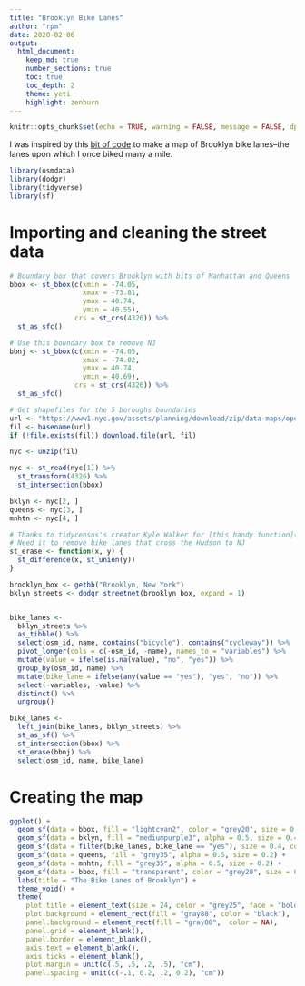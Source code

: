 ```yaml
---
title: "Brooklyn Bike Lanes"
author: "rpm"
date: 2020-02-06
output:
  html_document:
    keep_md: true
    number_sections: true
    toc: true
    toc_depth: 2
    theme: yeti
    highlight: zenburn
---
```


```r
knitr::opts_chunk$set(echo = TRUE, warning = FALSE, message = FALSE, dpi = 340)
```

I was inspired by this [bit of code](https://github.com/deanmarchiori/culburra/blob/master/culburra.Rmd) to make a map of Brooklyn bike lanes--the lanes upon which I once biked many a mile.

```r
library(osmdata)
library(dodgr)
library(tidyverse)
library(sf)
```

# Importing and cleaning the street data

```r
# Boundary box that covers Brooklyn with bits of Manhattan and Queens
bbox <- st_bbox(c(xmin = -74.05, 
                  xmax = -73.81, 
                  ymax = 40.74,
                  ymin = 40.55), 
                crs = st_crs(4326)) %>% 
  st_as_sfc()

# Use this boundary box to remove NJ
bbnj <- st_bbox(c(xmin = -74.05, 
                  xmax = -74.02, 
                  ymax = 40.74,
                  ymin = 40.69), 
                crs = st_crs(4326)) %>% 
  st_as_sfc()

# Get shapefiles for the 5 boroughs boundaries
url <- "https://www1.nyc.gov/assets/planning/download/zip/data-maps/open-data/nybb_19d.zip"
fil <- basename(url)
if (!file.exists(fil)) download.file(url, fil)

nyc <- unzip(fil)

nyc <- st_read(nyc[1]) %>% 
  st_transform(4326) %>% 
  st_intersection(bbox)

bklyn <- nyc[2, ]
queens <- nyc[3, ]
mnhtn <- nyc[4, ]

# Thanks to tidycensus's creator Kyle Walker for [this handy function](https://walkerke.github.io/tidycensus/articles/spatial-data.html)
# Need it to remove bike lanes that cross the Hudson to NJ
st_erase <- function(x, y) {
  st_difference(x, st_union(y))
}

brooklyn_box <- getbb("Brooklyn, New York")
bklyn_streets <- dodgr_streetnet(brooklyn_box, expand = 1)


bike_lanes <- 
  bklyn_streets %>% 
  as_tibble() %>% 
  select(osm_id, name, contains("bicycle"), contains("cycleway")) %>% 
  pivot_longer(cols = c(-osm_id, -name), names_to = "variables") %>% 
  mutate(value = ifelse(is.na(value), "no", "yes")) %>% 
  group_by(osm_id, name) %>% 
  mutate(bike_lane = ifelse(any(value == "yes"), "yes", "no")) %>% 
  select(-variables, -value) %>% 
  distinct() %>% 
  ungroup()

bike_lanes <- 
  left_join(bike_lanes, bklyn_streets) %>% 
  st_as_sf() %>% 
  st_intersection(bbox) %>% 
  st_erase(bbnj) %>%
  select(osm_id, name, bike_lane)
```

# Creating the map
```r
ggplot() +
  geom_sf(data = bbox, fill = "lightcyan2", color = "grey20", size = 0.5) + 
  geom_sf(data = bklyn, fill = "mediumpurple3", alpha = 0.5, size = 0.43) + 
  geom_sf(data = filter(bike_lanes, bike_lane == "yes"), size = 0.4, color = "palegreen", show.legend = FALSE) +
  geom_sf(data = queens, fill = "grey35", alpha = 0.5, size = 0.2) +
  geom_sf(data = mnhtn, fill = "grey35", alpha = 0.5, size = 0.2) + 
  geom_sf(data = bbox, fill = "transparent", color = "grey20", size = 0.5) + 
  labs(title = "The Bike Lanes of Brooklyn") +
  theme_void() +
  theme(
    plot.title = element_text(size = 24, color = "grey25", face = "bold", family = "Olde English", vjust = 0),
    plot.background = element_rect(fill = "gray88", color = "black"),
    panel.background = element_rect(fill = "gray88",  color = NA),
    panel.grid = element_blank(), 
    panel.border = element_blank(),
    axis.text = element_blank(),
    axis.ticks = element_blank(), 
    plot.margin = unit(c(.5, .5, .2, .5), "cm"),
    panel.spacing = unit(c(-.1, 0.2, .2, 0.2), "cm"))
```

